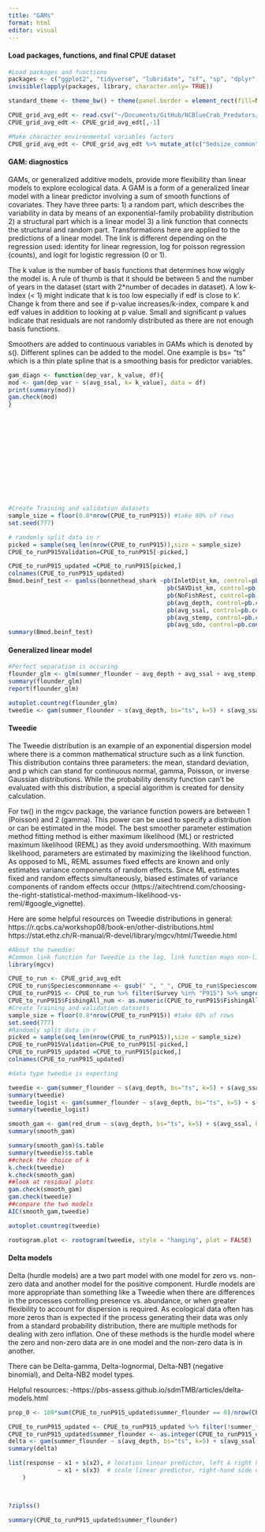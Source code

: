 ```yaml
---
title: "GAMs"
format: html
editor: visual
---
```


#### Load packages, functions, and final CPUE dataset

```r
#Load packages and functions 
packages <- c("ggplot2", "tidyverse", "lubridate", "sf", "sp", "dplyr", "rnaturalearth", "readr", "readxl", "spatialEco", "rstatix", "viridis", "BBmisc", "corrplot")
invisible(lapply(packages, library, character.only= TRUE))

standard_theme <- theme_bw() + theme(panel.border = element_rect(fill=NA, colour = "black")) + theme(panel.grid.major = element_blank(), panel.grid.minor = element_blank()) + theme(legend.text.align= 0, legend.title= element_text(size = 12), legend.text = element_text(size= 10), axis.text=element_text(size=10), axis.title=element_text(size=12))

CPUE_grid_avg_edt <- read.csv("~/Documents/GitHub/NCBlueCrab_Predators/Data/CPUE/CPUE_grid_avg_edt.csv")
CPUE_grid_avg_edt <- CPUE_grid_avg_edt[,-1]

#Make character environmental variables factors
CPUE_grid_avg_edt <- CPUE_grid_avg_edt %>% mutate_at(c("Sedsize_common", "ShorelineType", "ITP", "Survey"), as.factor)
```

#### GAM: diagnostics

GAMs, or generalized additive models, provide more flexibility than linear models to explore ecological data. A GAM is a form of a generalized linear model with a linear predictor involving a sum of smooth functions of covariates. They have three parts: 1) a random part, which describes the variability in data by means of an exponential-family probability distribution 2) a structural part which is a linear model 3) a link function that connects the structural and random part. Transformations here are applied to the predictions of a linear model. The link is different depending on the regression used: identity for linear regression, log for poisson regression (counts), and logit for logistic regression (0 or 1).

The k value is the number of basis functions that determines how wiggly the model is. A rule of thumb is that it should be between 5 and the number of years in the dataset (start with 2*number of decades in dataset). A low k-index (< 1) might indicate that k is too low especially if edf is close to k'. Change k from there and see if p-value increases/k-index, compare k and edf values in addition to looking at p value. Small and significant p values indicate that residuals are not randomly distributed as there are not enough basis functions. 

Smoothers are added to continuous variables in GAMs which is denoted by s(). Different splines can be added to the model. One example is bs= "ts" which is a thin plate spline that is a smoothing basis for predictor variables. 

```r
gam_diagn <- function(dep_var, k_value, df){
mod <- gam(dep_var ~ s(avg_ssal, k= k_value), data = df)
print(summary(mod))
gam.check(mod)
}














#Create Training and validation datasets
sample_size = floor(0.8*nrow(CPUE_to_runP915)) #take 80% of rows 
set.seed(777)

# randomly split data in r
picked = sample(seq_len(nrow(CPUE_to_runP915)),size = sample_size)
CPUE_to_runP915Validation=CPUE_to_runP915[-picked,]

CPUE_to_runP915_updated =CPUE_to_runP915[picked,]
colnames(CPUE_to_runP915_updated)
Bmod.beinf_test <- gamlss(bonnethead_shark ~pb(InletDist_km, control=pb.control(method="GAIC")) +  pb(red_drum, control=pb.control(method="GAIC")) + 
                                             pb(SAVDist_km, control=pb.control(method="GAIC")) + 
                                             pb(NoFishRest, control=pb.control(method="GAIC")) +
                                             pb(avg_depth, control=pb.control(method="GAIC")) +
                                             pb(avg_ssal, control=pb.control(method="GAIC")) +
                                             pb(avg_stemp, control=pb.control(method="GAIC")) +
                                             pb(avg_sdo, control=pb.control(method="GAIC")) + Sedsize_common + ShorelineType, data=na.omit(CPUE_to_runP915_updated),family=BEINF0,n.cyc=ncyc, c.crit=ccrit)
summary(Bmod.beinf_test)   

```

#### Generalized linear model
```r
#Perfect separation is occuring 
flounder_glm <- glm(summer_flounder ~ avg_depth + avg_ssal + avg_stemp + avg_sdo + SAVDist_km + InletDist_km + NoFishRest, data = CPUE_to_runP915_updated, family="poisson") 
summary(flounder_glm)
report(flounder_glm)

autoplot.countreg(flounder_glm)
tweedie <- gam(summer_flounder ~ s(avg_depth, bs="ts", k=5) + s(avg_ssal, bs="ts", k=5) + s(avg_stemp, bs="ts", k=5) + s(avg_sdo, bs="ts", k=5) + s(SAVDist_km, bs="ts", k=5) + s(InletDist_km, bs="ts", k=5) + s(NoFishRest, bs="ts", k=5) + s(black_drum, bs="ts", k=5) + factor(FishingAll_num) + factor(Sedsize_common), family= tw(link= "log"), data= CPUE_to_runP915_updated, method= "REML")
```

#### Tweedie 

The Tweedie distribution is an example of an exponential dispersion model where there is a common mathematical structure such as a link function. This distribution contains three parameters: the mean, standard deviation, and p which can stand for continuous normal, gamma, Poisson, or inverse Gaussian distributions. While the probability density function can't be evaluated with this distribution, a special algorithm is created for density calculation. 

For tw() in the mgcv package, the variance function powers are between 1 (Poisson) and 2 (gamma). This power can be used to specify a distribution or can be estimated in the model. The best smoother parameter estimation method fitting method is either maximum likelihood (ML) or restricted maximum likelihood (REML) as they avoid undersmoothing. With maximum likelihood, parameters are estimated by maximizing the likelihood function. As opposed to ML, REML assumes fixed effects are known and only estimates variance components of random effects. Since ML estimates fixed and random effects simultaneously, biased estimates of variance components of random effects occur (https://aitechtrend.com/choosing-the-right-statistical-method-maximum-likelihood-vs-reml/#google_vignette). 

Here are some helpful resources on Tweedie distributions in general:
https://r.qcbs.ca/workshop08/book-en/other-distributions.html
https://stat.ethz.ch/R-manual/R-devel/library/mgcv/html/Tweedie.html

```r
#About the tweedie: 
#Common link function for Tweedie is the log, link function maps non-linear relationship to linear one
library(mgcv)

CPUE_to_run <- CPUE_grid_avg_edt
CPUE_to_run$Speciescommonname <- gsub(" ", "_", CPUE_to_run$Speciescommonname)
CPUE_to_runP915 <- CPUE_to_run %>% filter(Survey %in% "P915") %>% ungroup() %>% pivot_wider(names_from = "Speciescommonname", values_from = "mean_CPUE_stdzd") 
CPUE_to_runP915$FishingAll_num <- as.numeric(CPUE_to_runP915$FishingAll_num)
#Create Training and validation datasets
sample_size = floor(0.8*nrow(CPUE_to_runP915)) #take 80% of rows 
set.seed(777)
#Randomly split data in r
picked = sample(seq_len(nrow(CPUE_to_runP915)),size = sample_size)
CPUE_to_runP915Validation=CPUE_to_runP915[-picked,]
CPUE_to_runP915_updated =CPUE_to_runP915[picked,]
colnames(CPUE_to_runP915_updated)

#data type tweedie is expecting 

tweedie <- gam(summer_flounder ~ s(avg_depth, bs="ts", k=5) + s(avg_ssal, bs="ts", k=5) + s(avg_stemp, bs="ts", k=5) + s(avg_sdo, bs="ts", k=5) + s(SAVDist_km, bs="ts", k=5) + s(InletDist_km, bs="ts", k=5) + s(NoFishRest, bs="ts", k=5) + s(black_drum, bs="ts", k=5) + factor(FishingAll_num) + factor(Sedsize_common), family= tw(link= "log"), data= CPUE_to_runP915_updated, method= "REML")
summary(tweedie)    
tweedie_logist <- gam(summer_flounder ~ s(avg_depth, bs="ts", k=5) + s(avg_ssal, bs="ts", k=5) + s(avg_stemp, bs="ts", k=5) + s(avg_sdo, bs="ts", k=5) + s(SAVDist_km, bs="ts", k=5) + s(InletDist_km, bs="ts", k=5) + s(NoFishRest, bs="ts", k=5) + s(black_drum, bs="ts", k=5) + factor(FishingAll_num) + factor(Sedsize_common), family= tw(link= "logit"), data= CPUE_to_runP915_updated, method= "REML")
summary(tweedie_logist)  

smooth_gam <- gam(red_drum ~ s(avg_depth, bs="ts", k=5) + s(avg_ssal, bs="ts", k=5) + s(avg_stemp, bs="ts", k=5) + s(avg_sdo, bs="ts", k=5) + Sedsize_common, family= gaussian(link= "identity"), data= CPUE_to_runP915_updated, method= "REML")
summary(smooth_gam) 

summary(smooth_gam)$s.table
summary(tweedie)$s.table
##check the choice of k
k.check(tweedie)
k.check(smooth_gam)
##look at residual plots 
gam.check(smooth_gam)
gam.check(tweedie)
##compare the two models 
AIC(smooth_gam,tweedie)

autoplot.countreg(tweedie)

rootogram.plot <- rootogram(tweedie, style = "hanging", plot = FALSE)
```

#### Delta models 

Delta (hurdle models) are a two part model with one model for zero vs. non-zero data and another model for the positive component. Hurdle models are more appropriate than something like a Tweedie when there are differences in the processes controlling presence vs. abundance, or when greater flexibility to account for dispersion is required. As ecological data often has more zeros than is expected if the process generating their data was only from a standard probability distribution, there are multiple methods for dealing with zero inflation. One of these methods is the hurdle model where the zero and non-zero data are in one model and the non-zero data is in another. 

There can be Delta-gamma, Delta-lognormal, Delta-NB1 (negative binomial), and Delta-NB2 model types. 

Helpful resources:
-https://pbs-assess.github.io/sdmTMB/articles/delta-models.html
```r
prop_0 <- 100*sum(CPUE_to_runP915_updated$summer_flounder == 0)/nrow(CPUE_to_runP915_updated) #definitely zero inflated 

CPUE_to_runP915_updated <- CPUE_to_runP915_updated %>% filter(!summer_flounder %in% NA)
CPUE_to_runP915_updated$summer_flounder <- as.integer(CPUE_to_runP915_updated$summer_flounder)
delta <- gam(summer_flounder ~ s(avg_depth, bs="ts", k=5) + s(avg_ssal, bs="ts", k=5) + s(avg_stemp, bs="ts", k=5) + s(avg_sdo, bs="ts", k=5) + s(SAVDist_km, bs="ts", k=5) + s(InletDist_km, bs="ts", k=5) + s(NoFishRest, bs="ts", k=5) + s(black_drum, bs="ts", k=5), family= ziplss(), data= CPUE_to_runP915_updated)
summary(delta)  

list(response ~ x1 + s(x2), # location linear predictor, left & right hand sided
              ~ x1 + s(x3)  # scale linear predictor, right-hand side only
    )



?ziplss()

summary(CPUE_to_runP915_updated$summer_flounder)
```

